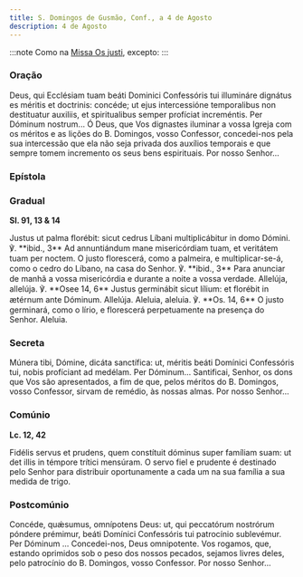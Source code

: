 ```yaml
---
title: S. Domingos de Gusmão, Conf., a 4 de Agosto
description: 4 de Agosto
---
```


:::note
Como na [Missa Os justi](/missal/comum/14confessoresnaopontifices1), excepto:
:::


### Oração

<div class="side-by-side not-content">
  <span>
    Deus, qui Ecclésiam tuam beáti Dominici Confessóris tui illumináre dignátus es méritis et
    doctrinis: concéde; ut ejus intercessióne temporalibus non destituatur auxiliis, et
    spiritualibus semper profíciat increméntis. Per Dóminum nostrum...
  </span>
  <span>
    Ó Deus, que Vos dignastes iluminar a vossa Igreja com os méritos e as lições do B. Domingos,
    vosso Confessor, concedei-nos pela sua intercessão que ela não seja privada dos auxílios
    temporais e que sempre tomem incremento os seus bens espirituais. Por nosso Senhor...
  </span>
</div>

### Epístola

<LinkCard href="/missal/comum/13doutores#epístola" title="Doutores - Missa In médio Ecclésiae" />

### Gradual

**Sl. 91, 13 & 14**

<div class="side-by-side not-content">
  <span>
    Justus ut palma florébit: sicut cedrus Líbani multiplicábitur in domo Dómini. ℣. **ibid., 3** Ad
    annuntiándum mane misericórdiam tuam, et veritátem tuam per noctem.
  </span>
  <span>
    O justo florescerá, como a palmeira, e multiplicar-se-á, como o cedro do Líbano, na casa do
    Senhor. ℣. **ibid., 3** Para anunciar de manhã a vossa misericórdia e durante a noite a vossa
    verdade.
  </span>
  <span>
    Allelúja, allelúja. ℣. **Osee 14, 6** Justus germinábit sicut lílium: et florébit in ætérnum
    ante Dóminum. Allelúja.
  </span>
  <span>
    Aleluia, aleluia. ℣. **Os. 14, 6** O justo germinará, como o lírio, e florescerá perpetuamente
    na presença do Senhor. Aleluia.
  </span>
</div>

### Secreta

<div class="side-by-side not-content">
  <span>
    Múnera tibi, Dómine, dicáta sanctífica: ut, méritis beáti Domínici Confessóris tui, nobis
    profíciant ad medélam. Per Dóminum...
  </span>
  <span>
    Santificai, Senhor, os dons que Vos são apresentados, a fim de que, pelos méritos do B.
    Domingos, vosso Confessor, sirvam de remédio, às nossas almas. Por nosso Senhor...
  </span>
</div>

### Comúnio

**Lc. 12, 42**

<div class="side-by-side not-content">
  <span>
    Fidélis servus et prudens, quem constítuit dóminus super famíliam suam: ut det illis in témpore
    trítici mensúram.
  </span>
  <span>
    O servo fiel e prudente é destinado pelo Senhor para distribuir oportunamente a cada um na sua
    família a sua medida de trigo.
  </span>
</div>

### Postcomúnio

<div class="side-by-side not-content">
  <span>
    Concéde, quǽsumus, omnípotens Deus: ut, qui peccatórum nostrórum póndere prémimur, beáti
    Domínici Confessóris tui patrocínio sublevémur. Per Dóminum ...
  </span>
  <span>
    Concedei-nos, Deus omnipotente. Vos rogamos, que, estando oprimidos sob o peso dos nossos
    pecados, sejamos livres deles, pelo patrocínio do B. Domingos, vosso Confessor. Por nosso
    Senhor...
  </span>
</div>
